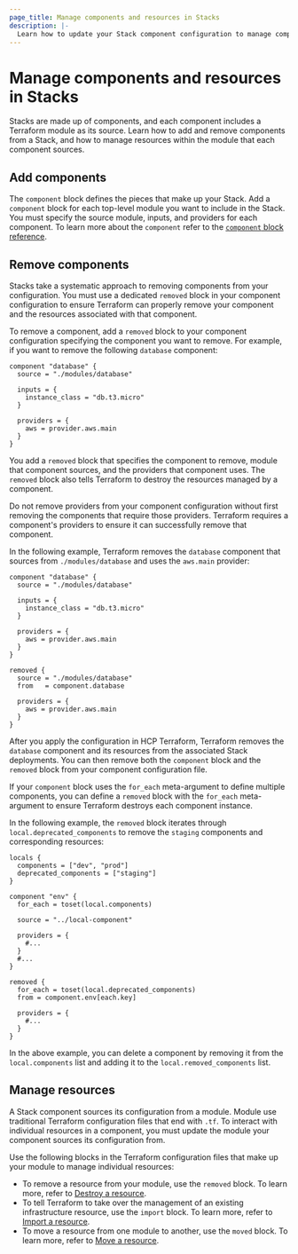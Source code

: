 ```yaml
---
page_title: Manage components and resources in Stacks
description: |-
  Learn how to update your Stack component configuration to manage components. Also, learn how to manage resources within the Terraform modules that each component sources.
---
```


# Manage components and resources in Stacks

Stacks are made up of components, and each component includes a Terraform module as its source. Learn how to add and remove components from a Stack, and how to manage resources within the module that each component sources.

## Add components

The `component` block defines the pieces that make up your Stack. Add a `component` block for each top-level module you want to include in the Stack. You must specify the source module, inputs, and providers for each component. To learn more about the `component` refer to the [`component` block reference](/terraform/language/block/stack/component_configuration/component).

## Remove components

Stacks take a systematic approach to removing components from your configuration. You must use a dedicated `removed` block in your component configuration to ensure Terraform can properly remove your component and the resources associated with that component.

To remove a component, add a `removed` block to your component configuration specifying the component you want to remove. For example, if you want to remove the following `database` component:

<CodeBlockConfig filename="component.tfcomponent.hcl">

```hcl
component "database" {
  source = "./modules/database"

  inputs = {
    instance_class = "db.t3.micro"
  }

  providers = {
    aws = provider.aws.main
  }
}
```
</CodeBlockConfig>

You add a `removed` block that specifies the component to remove, module that component sources, and the providers that component uses. The `removed` block also tells Terraform to destroy the resources managed by a component.

<TIP>

Do not remove providers from your component configuration without first removing the components that require those providers. Terraform requires a component's providers to ensure it can successfully remove that component.

</TIP>

In the following example, Terraform removes the `database` component that sources from `./modules/database` and uses the `aws.main` provider:

```hcl
component "database" {
  source = "./modules/database"

  inputs = {
    instance_class = "db.t3.micro"
  }

  providers = {
    aws = provider.aws.main
  }
}

removed {
  source = "./modules/database"
  from   = component.database

  providers = {
    aws = provider.aws.main
  }
}
```

After you apply the configuration in HCP Terraform, Terraform removes the `database` component and its resources from the associated Stack deployments. You can then remove both the `component` block and the `removed` block from your component configuration file.

If your `component` block uses the `for_each` meta-argument to define multiple components, you can define a `removed` block with the `for_each` meta-argument to ensure Terraform destroys each component instance.

In the following example, the `removed` block iterates through `local.deprecated_components` to remove the `staging` components and corresponding resources:

```hcl
locals {
  components = ["dev", "prod"]
  deprecated_components = ["staging"]
}

component "env" {
  for_each = toset(local.components)

  source = "../local-component"

  providers = {
    #...
  }
  #...
}

removed {
  for_each = toset(local.deprecated_components)
  from = component.env[each.key]

  providers = {
    #...
  }
}
```

In the above example, you can delete a component by removing it from the `local.components` list and adding it to the `local.removed_components` list.

## Manage resources

A Stack component sources its configuration from a module. Module use traditional Terraform configuration files that end with `.tf`. To interact with individual resources in a component, you must update the module your component sources its configuration from.

Use the following blocks in the Terraform configuration files that make up your module to manage individual resources:

- To remove a resource from your module, use the `removed` block. To learn more, refer to [Destroy a resource](/terraform/language/resources/destroy).
- To tell Terraform to take over the management of an existing infrastructure resource, use the `import` block. To learn more, refer to [Import a resource](/terraform/language/import).
- To move a resource from one module to another, use the `moved` block. To learn more, refer to [Move a resource](/terraform/language/modules/develop/refactoring#move-a-resource-or-module).
